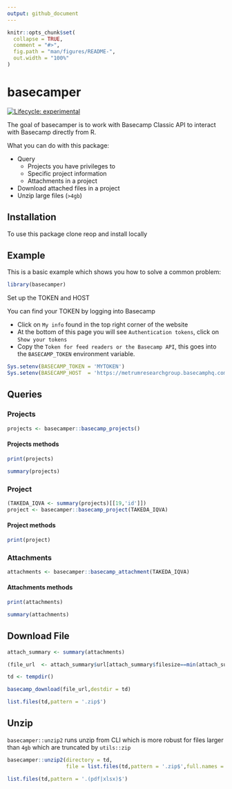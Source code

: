 ```yaml
---
output: github_document
---
```


<!-- README.md is generated from README.Rmd. Please edit that file -->

```r
knitr::opts_chunk$set(
  collapse = TRUE,
  comment = "#>",
  fig.path = "man/figures/README-",
  out.width = "100%"
)
```

# basecamper

<!-- badges: start -->
[![Lifecycle: experimental](https://img.shields.io/badge/lifecycle-experimental-orange.svg)](https://www.tidyverse.org/lifecycle/#experimental)
<!-- badges: end -->

The goal of basecamper is to work with Basecamp Classic API to interact with Basecamp directly from R.

What you can do with this package:

  - Query
    - Projects you have privileges to
    - Specific project information
    - Attachments in a project
  - Download attached files in a project
  - Unzip large files (`>4gb`)
  
## Installation

To use this package clone reop and install locally

## Example

This is a basic example which shows you how to solve a common problem:

```r
library(basecamper)
```

Set up the TOKEN and HOST

You can find your TOKEN by logging into Basecamp

  - Click on `My info` found in the top right corner of the website
  - At the bottom of this page you will see `Authentication tokens`, click on `Show your tokens`
  - Copy the `Token for feed readers or the Basecamp API`, this goes into the `BASECAMP_TOKEN` environment variable.

```r
Sys.setenv(BASECAMP_TOKEN = 'MYTOKEN')
Sys.setenv(BASECAMP_HOST  = 'https://metrumresearchgroup.basecamphq.com')
```

## Queries

### Projects

```r
projects <- basecamper::basecamp_projects()
```

#### Projects methods

```r
print(projects)
```

```r
summary(projects)
```

### Project

```r
(TAKEDA_IQVA <- summary(projects)[[19,'id']])
project <- basecamper::basecamp_project(TAKEDA_IQVA)
```

#### Project methods

```r
print(project)
```

### Attachments

```r
attachments <- basecamper::basecamp_attachment(TAKEDA_IQVA)
```

#### Attachments methods

```r
print(attachments)
```

```r
summary(attachments)
```

## Download File

```r
attach_summary <- summary(attachments)

(file_url  <- attach_summary$url[attach_summary$filesize==min(attach_summary$filesize)])

td <- tempdir()

basecamp_download(file_url,destdir = td)

list.files(td,pattern = '.zip$')

```

## Unzip

`basecamper::unzip2` runs unzip from CLI which is more robust for files larger than `4gb` which are truncated by `utils::zip`

```r

basecamper::unzip2(directory = td,
                   file = list.files(td,pattern = '.zip$',full.names = TRUE))

list.files(td,pattern = '.(pdf|xlsx)$')
```
